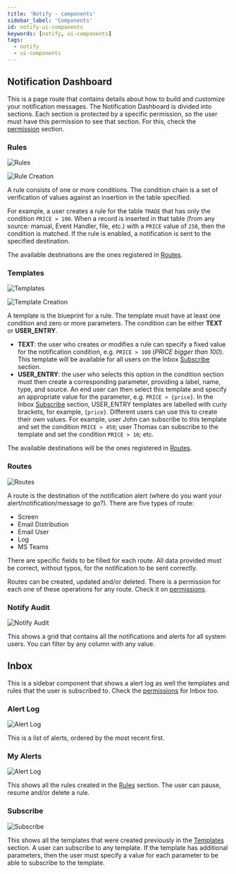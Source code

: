 ```yaml
---
title: 'Notify - components'
sidebar_label: 'Components'
id: notify-ui-components
keywords: [notify, ui-components]
tags:
  - notify
  - ui-components
---
```


## Notification Dashboard

This is a page route that contains details about how to build and customize your notification messages. The Notification Dashboard is divided into sections. Each section is protected by a specific permission, so the user must have this permission to see that section. For this, check the [permission](../notify-permissions) section.

### Rules

![Rules](/img/pbc-notify-ui/01_rules.png)

![Rule Creation](/img/pbc-notify-ui/05_rule_dialog.png)

A rule consists of one or more conditions. The condition chain is a set of verification of values against an insertion in the table specified. 

For example, a user creates a rule for the table `TRADE` that has only the condition `PRICE > 100`. When a record is inserted in that table (from any source: manual, Event Handler, file, etc.) with a `PRICE` value of `250`, then the condition is matched. If the rule is enabled, a notification is sent to the specified destination.

The available destinations are the ones registered in [Routes](#routes).

### Templates

![Templates](/img/pbc-notify-ui/02_templates.png)

![Template Creation](/img/pbc-notify-ui/06_template_dialog.png)

A template is the blueprint for a rule. The template must have at least one condition and zero or more parameters. The condition can be either **TEXT** or **USER_ENTRY**.

- **TEXT**: the user who creates or modifies a rule can specify a fixed value for the notification condition, e.g. `PRICE > 100` (*PRICE bigger than 100*). This template will be available for all users on the Inbox [Subscribe](#subscribe) section.
- **USER_ENTRY**: the user who selects this option in the condition section must then create a corresponding parameter, providing a label, name, type, and source. An end user can then select this template and specify an appropriate value for the parameter, e.g. `PRICE > {price}`. In the Inbox [Subscribe](#subscribe) section, USER_ENTRY templates are labelled with curly brackets, for example, `{price}`. 
Different users can use this to create their own values. For example, user John can subscribe to this template and set the condition `PRICE > 450`; user Thomas can subscribe to the template and set the condition `PRICE > 10`; etc. 

The available destinations will be the ones registered in [Routes](#routes).

### Routes

![Routes](/img/pbc-notify-ui/03_routes.png)

A route is the destination of the notification alert (where do you want your alert/notification/message to go?). There are five types of route:

- Screen
- Email Distribution
- Email User
- Log
- MS Teams

There are specific fields to be filled for each route. All data provided must be correct, without typos, for the notification to be sent correctly.

Routes can be created, updated and/or deleted. There is a permission for each one of these operations for any route. Check it on [permissions](../notify-permissions#routes).

### Notify Audit

![Notify Audit](/img/pbc-notify-ui/04_notify_audit.png)

This shows a grid that contains all the notifications and alerts for all system users. You can filter by any column with any value.

## Inbox

This is a sidebar component that shows a alert log as well the templates and rules that the user is subscribed to. Check the [permissions](../notify-permissions#inbox) for Inbox too.

### Alert Log

![Alert Log](/img/pbc-notify-ui/07_inbox_alert_log.png)

This is a list of alerts, ordered by the most recent first.

### My Alerts

![Alert Log](/img/pbc-notify-ui/08_inbox_my_alerts.png)

This shows all the rules created in the [Rules](#rules) section. The user can pause, resume and/or delete a rule.

### Subscribe

![Subscribe](/img/pbc-notify-ui/09_inbox_subscribe.png)

This shows all the templates that were created previously in the [Templates](#templates) section. A user can subscribe to any template. If the template has additional parameters, then the user must specify a value for each parameter to be able to subscribe to the template.